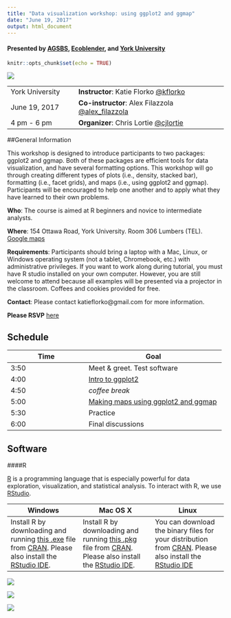 ```yaml
---
title: "Data visualization workshop: using ggplot2 and ggmap"
date: "June 19, 2017"
output: html_document
---
```

#### Presented by [AGSBS](http://agsbs.yugsa.ca/), [Ecoblender](http://www.ecoblender.org), and [York University](http://www.yorku.ca/index.html)
```r
knitr::opts_chunk$set(echo = TRUE)
```

<div style="width:500px; height=350px">
![](images/katie.jpg)
</div>

 | 
----------------|-----------------------------------
York University   | **Instructor**: Katie Florko [@kflorko](https://twitter.com/KFlorko)
June 19, 2017   | **Co-instructor**: Alex Filazzola [@alex_filazzola](https://twitter.com/alex_filazzola) 
4 pm - 6 pm   | **Organizer**: Chris Lortie [@cjlortie](https://twitter.com/cjlortie)

##General Information

This workshop is designed to introduce participants to two packages: ggplot2 and ggmap. Both of these packages are efficient tools for data visualization, and have several formatting options. This workshop will go through creating different types of plots (i.e., density, stacked bar), formatting (i.e., facet grids), and maps (i.e., using ggplot2 and ggmap). Participants will be encouraged to help one another and to apply what they have learned to their own problems. 

**Who**: The course is aimed at R beginners and novice to intermediate analysts. 

**Where**: 154 Ottawa Road, York University. Room 306 Lumbers (TEL). [Google maps](https://goo.gl/maps/HPSwvGDFeNF2)

**Requirements**: Participants should bring a laptop with a Mac, Linux, or Windows operating system (not a tablet, Chromebook, etc.) with administrative privileges. If you want to work along during tutorial, you must have R studio installed on your own computer. However, you are still welcome to attend because all examples will be presented via a projector in the classroom. Coffees and cookies provided for free. 

**Contact**: Please contact katieflorko@gmail.com for more information.

**Please RSVP** [here](https://www.meetup.com/Greater-Toronto-Area-GTA-R-Users-Group/events/240618369/?a=socialmedia)

## Schedule

Time   | Goal
-------|------------
3:50   | Meet & greet. Test software
4:00  | [Intro to ggplot2](DataViz.intro//DataViz.intro.html)
4:50  | *coffee break*
5:00  | [Making maps using ggplot2 and ggmap](DataViz.Maps.intro//DataViz.Maps.intro.html)
5:30  | Practice
6:00  | Final discussions


## Software

####R

[R](http://www.r-project.org/) is a programming language that is especially powerful for data exploration, visualization, and statistical analysis. To interact with R, we use [RStudio](http://www.rstudio.com/).



Windows        |   Mac OS  X   |      Linux
---------------|---------------|---------------
Install R by downloading and running [this .exe](http://cran.r-project.org/bin/windows/base/release.htm) file from [CRAN](http://cran.r-project.org/index.html). Please also install the [RStudio IDE](http://www.rstudio.com/ide/download/desktop).| Install R by downloading and running [this .pkg](http://cran.r-project.org/bin/macosx/R-latest.pkg) file from [CRAN](http://cran.r-project.org/index.html). Please also install the [RStudio IDE](http://www.rstudio.com/ide/download/desktop).|You can download the binary files for your distribution from [CRAN](http://cran.r-project.org/index.html). Please also install the [RStudio IDE](http://www.rstudio.com/ide/download/desktop)

<div style="width:200px; height=200px">
![](images/yorku.logo.jpg)
</div>
<div style="width:300px; height=120px">
![](images/agsbs.logo.png)
</div>
<div style="width:300px; height=120px">
![](images/meetup.jpg)

